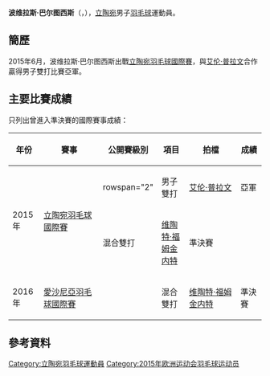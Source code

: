 {{noteTA|G1=Badminton}}
{{Infobox 羽球選手
| playername              = 波维拉斯·巴尔图西斯<br/>{{lang|lt|Povilas Bartušis}}
| image                   = 
| size                    = 
| caption                 = 
| birth_name              = 
| date_of_birth           = {{birth_date_and_age|1993|9|1}}<ref name="15Baku">{{cite web|title=Athletes - Lithuania LTU - Povilas Bartusis|url=http://www.baku2015.com/athletes/athlete=bartusis-povilas-1007065/index.html?intcmp=athletes-hub|publisher=Baku 2015 European Games official website|access-date=2015-06-20|archive-url=https://web.archive.org/web/20180218024544/http://www.baku2015.com/athletes/athlete=bartusis-povilas-1007065/index.html?intcmp=athletes-hub|archive-date=2018-02-18|dead-url=yes}}{{en}}</ref>
| place_of_birth          = {{LTU}}[[陶拉格|陶拉格]]<ref name="15Baku"/>
| height                  = {{height|m=1.93}}<ref name="15Baku"/>
| weight                  = {{weight|kg=85}}<ref name="15Baku"/>
| event                   = 男子單打、男子雙打、混合雙打
| country                 = {{LTU}}
| years_started           = 
| handedness              = 
| coach                   = [[Juozas_Spelveris|Juozas Spelveris]]<ref name="15Baku"/>
| highest_ranking         = 第131位（男雙-[[艾伦·普拉文|普拉文]]）
| date_of_highest_ranking = 2015年4月23日<ref name="ranking">[http://bwfcontent.tournamentsoftware.com/ranking/player.aspx?id=9232&player=163342 BWF World Ranking - Ranking of Povilas BARTUSIS (85443)]{{en}}</ref>
| current_ranking         = 第474位（男單）<br/>第163位（男雙-[[艾伦·普拉文|普拉文]]）<br/>第249位（混雙-[[维陶特·福姆金内特|福姆金内特]]）
| date_of_current_ranking = 2015年6月18日<ref>[http://bwfcontent.tournamentsoftware.com/ranking/category.aspx?id=9232&category=472 BWF World Ranking - BWF世界排名榜 (6/18/2015) - Men's singles] {{Wayback|url=http://bwfcontent.tournamentsoftware.com/ranking/category.aspx?id=9232&category=472 |date=20181001010501 }}{{en}}</ref><ref>[http://bwfcontent.tournamentsoftware.com/ranking/category.aspx?id=9232&category=474 BWF World Ranking - BWF世界排名榜 (6/18/2015) - Men's doubles] {{Wayback|url=http://bwfcontent.tournamentsoftware.com/ranking/category.aspx?id=9232&category=474 |date=20180930232309 }}{{en}}</ref><ref>[http://bwfcontent.tournamentsoftware.com/ranking/category.aspx?id=9232&category=476 BWF World Ranking - BWF世界排名榜 (6/18/2015) - Mixed doubles] {{Wayback|url=http://bwfcontent.tournamentsoftware.com/ranking/category.aspx?id=9232&category=476 |date=20181001141233 }}{{en}}</ref>
| played                  = 33勝–30負（男單）<br/>26勝–41負（男雙）<br/>7勝–13負（混雙）
| titles                  = 
| bwf_profile             = 7607C6A3-40F4-4ABD-92D8-2D83BB4BDFAE
| bwf_id                  = 85443
| updated                 = 2015年6月20日
}}
{{MedalTableTop}}
{{MedalSport | 男子[[羽毛球|羽毛球]]}}
{{MedalCountry | {{LTU}}}}
{{MedalBottom}}
'''波维拉斯·巴尔图西斯'''（{{lang-lt|'''Povilas Bartušis'''}}，{{bd|1993年|9月1日|}}），[[立陶宛|立陶宛]]男子[[羽毛球|羽毛球]]運動員。

==簡歷==
2015年6月，波维拉斯·巴尔图西斯出戰[[2015年立陶宛羽毛球國際賽|立陶宛羽毛球國際賽]]，與[[艾伦·普拉文|艾伦·普拉文]]合作贏得男子雙打比賽亞軍。

==主要比賽成績==
只列出曾進入準決賽的國際賽事成績：
{| class=wikitable style="text-align:center; font-size:small;" 
!width="50"|年份
!width="180"|賽事
!width="80"|公開賽級別
!width="60"|項目
!width="150"|拍檔
!width="50"|成績
|-
!rowspan="2"|2015年
|rowspan="2"|[[2015年立陶宛羽毛球國際賽|立陶宛羽毛球國際賽]]
|rowspan="2" {{BWFFS}}
|男子雙打
|[[艾伦·普拉文|艾伦·普拉文]]
|bgcolor="silver"|亞軍
|-
|混合雙打
|[[维陶特·福姆金内特|维陶特·福姆金内特]]
|bgcolor="#b8860b"|準決賽
|-
!rowspan="1"|2016年
|[[2016年愛沙尼亞羽毛球國際賽|愛沙尼亞羽毛球國際賽]]
|{{BWFIS}}
|混合雙打
|[[维陶特·福姆金内特|维陶特·福姆金内特]]
|bgcolor="#b8860b"|準決賽
|}
{{BWF賽事級別索引}}

==參考資料==
{{Reflist}}

{{DEFAULTSORT:Bartusis, Povilas}}
[[Category:立陶宛羽毛球運動員|Category:立陶宛羽毛球運動員]]
[[Category:2015年欧洲运动会羽毛球运动员|Category:2015年欧洲运动会羽毛球运动员]]